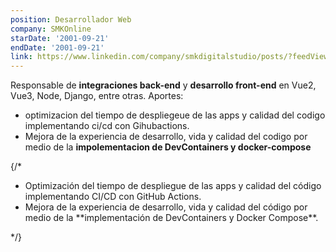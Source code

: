 ```yaml
---
position: Desarrollador Web
company: SMKOnline
starDate: '2001-09-21'
endDate: '2001-09-21'
link: https://www.linkedin.com/company/smkdigitalstudio/posts/?feedView=all
---
```

Responsable de **integraciones back-end** y **desarrollo front-end** en Vue2, Vue3, Node, Django, entre otras.
Aportes: 
* optimizacion del tiempo de despliegeue de las apps y calidad del codigo implementando ci/cd con Gihubactions.
* Mejora de la experiencia de desarrollo, vida y calidad del codigo por medio de la **impolementacion de  DevContainers y docker-compose**

{/* <ul class="list-disc pl-5">
  <li>Optimización del tiempo de despliegue de las apps y calidad del código implementando CI/CD con GitHub Actions.</li>
  <li>Mejora de la experiencia de desarrollo, vida y calidad del código por medio de la **implementación de DevContainers y Docker Compose**.</li>
</ul> */}
